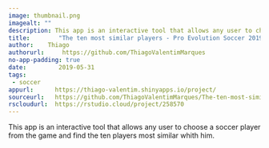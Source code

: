 ```yaml
---
image: thumbnail.png
imagealt: ""
description: This app is an interactive tool that allows any user to choose a soccer player from the game and find the ten players most similar whith him.
title:        "The ten most similar players - Pro Evolution Soccer 2019"
author:    Thiago
authorurl:     https://github.com/ThiagoValentimMarques
no-app-padding: true
date:         2019-05-31
tags:         
 - soccer
appurl:      https://thiago-valentim.shinyapps.io/project/
sourceurl:   https://github.com/ThiagoValentimMarques/The-ten-most-similar-players-Pro-Evolution-Soccer-2019
rscloudurl:  https://rstudio.cloud/project/258570
---
```


This app is an interactive tool that allows any user to choose a soccer player from the game and find the ten players most similar whith him.
  
